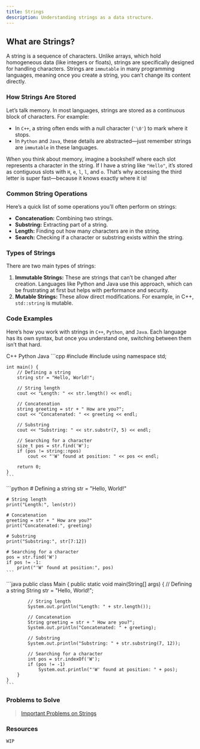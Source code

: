 ```yaml
---
title: Strings
description: Understanding strings as a data structure.
---
```


## What are Strings?

A string is a sequence of characters. Unlike arrays, which hold homogeneous data (like integers or floats), strings are specifically designed for handling characters. Strings are `immutable` in many programming languages, meaning once you create a string, you can’t change its content directly.

### How Strings Are Stored

Let’s talk memory. In most languages, strings are stored as a continuous block of characters. For example:
- In `C++`, a string often ends with a null character (`'\0'`) to mark where it stops.
- In `Python` and `Java`, these details are abstracted—just remember strings are `immutable` in these languages.

When you think about memory, imagine a bookshelf where each slot represents a character in the string. If I have a string like `"Hello"`, it’s stored as contiguous slots with `H`, `e`, `l`, `l`, and `o`. That’s why accessing the third letter is super fast—because it knows exactly where it is!

### Common String Operations

Here’s a quick list of some operations you’ll often perform on strings:
- **Concatenation:** Combining two strings.
- **Substring:** Extracting part of a string.
- **Length:** Finding out how many characters are in the string.
- **Search:** Checking if a character or substring exists within the string.

### Types of Strings

There are two main types of strings:
1. **Immutable Strings:** These are strings that can’t be changed after creation. Languages like Python and Java use this approach, which can be frustrating at first but helps with performance and security.
2. **Mutable Strings:** These allow direct modifications. For example, in C++, `std::string` is mutable.

### Code Examples

Here’s how you work with strings in `C++`, `Python`, and `Java`. Each language has its own syntax, but once you understand one, switching between them isn’t that hard.

<Tabs defaultValue="python" className="pt-5 pb-1">
  <TabsList>
    <TabsTrigger value="cpp">C++</TabsTrigger>
    <TabsTrigger value="python">Python</TabsTrigger>
    <TabsTrigger value="java">Java</TabsTrigger>
  </TabsList>

  <TabsContent value="cpp">
    ```cpp
    #include <iostream>
    #include <string>
    using namespace std;

    int main() {
        // Defining a string
        string str = "Hello, World!";

        // String length
        cout << "Length: " << str.length() << endl;

        // Concatenation
        string greeting = str + " How are you?";
        cout << "Concatenated: " << greeting << endl;

        // Substring
        cout << "Substring: " << str.substr(7, 5) << endl;

        // Searching for a character
        size_t pos = str.find('W');
        if (pos != string::npos)
            cout << "'W' found at position: " << pos << endl;

        return 0;
    }
    ```
  </TabsContent>

  <TabsContent value="python">
    ```python
    # Defining a string
    str = "Hello, World!"

    # String length
    print("Length:", len(str))

    # Concatenation
    greeting = str + " How are you?"
    print("Concatenated:", greeting)

    # Substring
    print("Substring:", str[7:12])

    # Searching for a character
    pos = str.find('W')
    if pos != -1:
        print("'W' found at position:", pos)
    ```
  </TabsContent>

  <TabsContent value="java">
    ```java
    public class Main {
        public static void main(String[] args) {
            // Defining a string
            String str = "Hello, World!";

            // String length
            System.out.println("Length: " + str.length());

            // Concatenation
            String greeting = str + " How are you?";
            System.out.println("Concatenated: " + greeting);

            // Substring
            System.out.println("Substring: " + str.substring(7, 12));

            // Searching for a character
            int pos = str.indexOf('W');
            if (pos != -1)
                System.out.println("'W' found at position: " + pos);
        }
    }
    ```
  </TabsContent>
</Tabs>

### Problems to Solve

> [Important Problems on Strings](https://leetcode.com/problem-list/aknll1u2/)

### Resources

`WIP`